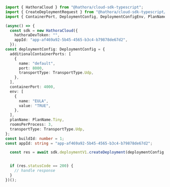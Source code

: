```typescript CreateDeployment.ts
import { HathoraCloud } from "@hathora/cloud-sdk-typescript";
import { CreateDeploymentRequest } from "@hathora/cloud-sdk-typescript/dist/sdk/models/operations";
import { ContainerPort, DeploymentConfig, DeploymentConfigEnv, PlanName, TransportType } from "@hathora/cloud-sdk-typescript/dist/sdk/models/shared";

(async() => {
  const sdk = new HathoraCloud({
    hathoraDevToken: "",
    appId: "app-af469a92-5b45-4565-b3c4-b79878de67d2",
  });
const deploymentConfig: DeploymentConfig = {
  additionalContainerPorts: [
    {
      name: "default",
      port: 8000,
      transportType: TransportType.Udp,
    },
  ],
  containerPort: 4000,
  env: [
    {
      name: "EULA",
      value: "TRUE",
    },
  ],
  planName: PlanName.Tiny,
  roomsPerProcess: 3,
  transportType: TransportType.Udp,
};
const buildId: number = 1;
const appId: string = "app-af469a92-5b45-4565-b3c4-b79878de67d2";

  const res = await sdk.deploymentV1.createDeployment(deploymentConfig, buildId, appId);


  if (res.statusCode == 200) {
    // handle response
  }
})();
```
